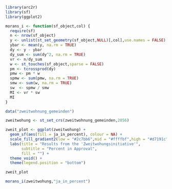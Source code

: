 
```r
library(arc2r)
library(sf)
library(ggplot2)


```

```r
morans_i <- function(sf_object,col) {
  require(sf)
  n <- nrow(sf_object)
  y <- unlist(st_set_geometry(sf_object,NULL)[,col],use.names = FALSE)
  ybar <- mean(y, na.rm = TRUE)
  dy <- y - ybar
  dy_sum <- sum(dy^2, na.rm = TRUE)
  vr <- n/dy_sum
  w <- st_touches(sf_object,sparse = FALSE)
  pm <- tcrossprod(dy)
  pmw <- pm * w
  spmw <- sum(pmw, na.rm = TRUE)
  smw <- sum(w, na.rm = TRUE)
  sw  <- spmw / smw
  MI <- vr * sw
  MI
}


```

```r
data("zweitwohnung_gemeinden")

zweitwohung <- st_set_crs(zweitwohnung_gemeinden,2056)


```

```r
zweit_plot <- ggplot(zweitwohung) +
  geom_sf(aes(fill = ja_in_percent), colour = NA) +
  scale_fill_gradient2(low = "#2c7bb6",mid = "#ffffbf",high = "#d7191c", midpoint = 50,breaks = c(0,25,50,75,100),limits = c(0,100))+
  labs(title = "Results from the 'Zweitwohungsinitiative'",
       subtitle = "Percent in Approval",
       fill = "") +
  theme_void() +
  theme(legend.position = "bottom")

zweit_plot


```

```r
morans_i(zweitwohung,"ja_in_percent")
```

